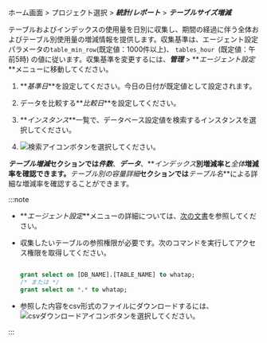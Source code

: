 ホーム画面 > プロジェクト選択 > **_統計/レポート_** > **_テーブルサイズ増減_**

<ProdImg img='db-database-tablesize.png' alt='テーブルサイズ増減'/>

テーブルおよびインデックスの使用量を日別に収集し、期間の経過に伴う全体およびテーブル別使用量の増減情報を提供します。収集基準は、エージェント設定パラメータの`table_min_row`(既定値：1000件以上)、 `tables_hour `(既定値：午前5時) の値に従います。収集基準を変更するには、**_管理_** > **_エージェント設定_**メニューに移動してください。

1. **_基準日_**を設定してください。今日の日付が既定値として設定されます。

2. データを比較する**_比較日_**を設定してください。

3. **_インスタンス_**一覧で、データベース設定値を検索するインスタンスを選択してください。

4. ![検索アイコン](/img/ico-btn-search.png)ボタンを選択してください。

**_テーブル増減_**セクションでは**_件数_**、**_データ_**、**_インデックス_**別増減率と**_全体_**増減率を確認できます。**_テーブル別の容量詳細_**セクションでは**_テーブル名_**による詳細な増減率を確認することができます。 

:::note

- **_エージェント設定_**メニューの詳細については、[次の文書](agent-settings)を参照してください。

- 収集したいテーブルの参照権限が必要です。次のコマンドを実行してアクセス権限を取得してください。

  ```sql

  grant select on [DB_NAME].[TABLE_NAME] to whatap;
  /* または */
  grant select on *.* to whatap;

  ```

- 参照した内容をcsv形式のファイルにダウンロードするには、![csvダウンロードアイコン](/img/ic-csv-download-ms.svg)ボタンを選択してください。

:::
